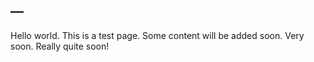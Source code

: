 ---
---

<link rel="stylesheet" href="styles.css" type="text/css">

Hello world. This is a test page. Some content will be added soon. Very soon. Really quite soon!